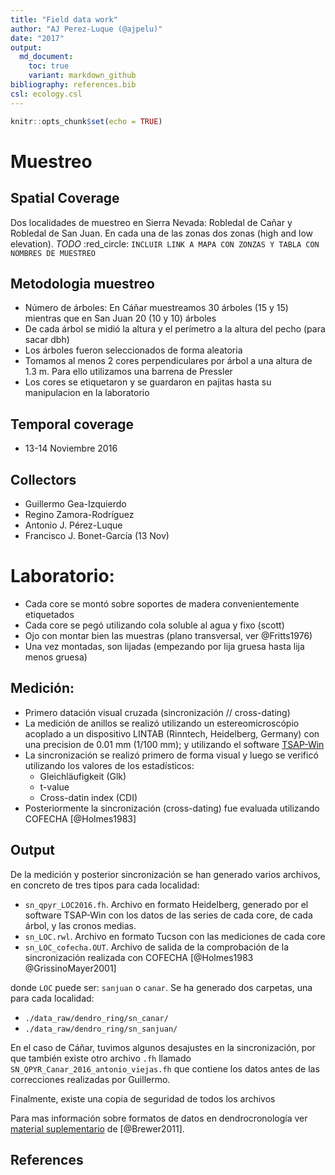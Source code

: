 ```yaml
---
title: "Field data work"
author: "AJ Perez-Luque (@ajpelu)"
date: "2017"
output:  
  md_document:
    toc: true
    variant: markdown_github
bibliography: references.bib
csl: ecology.csl
---
```


```r
knitr::opts_chunk$set(echo = TRUE)
```


# Muestreo
## Spatial Coverage 

Dos localidades de muestreo en Sierra Nevada: Robledal de Cañar y Robledal de San Juan. En cada una de las zonas dos zonas (high and low elevation). $TODO$ :red_circle: `INCLUIR LINK A MAPA CON ZONZAS Y TABLA CON NOMBRES DE MUESTREO`

## Metodologia muestreo

* Número de árboles: En Cáñar muestreamos 30 árboles (15 y 15) mientras que en San Juan 20 (10 y 10) árboles
* De cada árbol se midió la altura y el perímetro a la altura del pecho (para sacar dbh)
* Los árboles fueron seleccionados de forma aleatoria
* Tomamos al menos 2 cores perpendiculares por árbol a una altura de 1.3 m. Para ello utilizamos una barrena de Pressler
* Los cores se etiquetaron y se guardaron en pajitas hasta su manipulacion en la laboratorio

## Temporal coverage 
* 13-14 Noviembre 2016

## Collectors 
* Guillermo Gea-Izquierdo 
* Regino Zamora-Rodríguez
* Antonio J. Pérez-Luque
* Francisco J. Bonet-García (13 Nov) 

# Laboratorio: 

* Cada core se montó sobre soportes de madera convenientemente etiquetados
* Cada core se pegó utilizando cola soluble al agua y fixo (scott) 
* Ojo con montar bien las muestras (plano transversal, ver @Fritts1976)
* Una vez montadas, son lijadas (empezando por lija gruesa hasta lija menos gruesa)

## Medición: 

* Primero datación visual cruzada (sincronización // cross-dating)
* La medición de anillos se realizó utilizando un estereomicroscópio acoplado a un dispositivo LINTAB (Rinntech, Heidelberg, Germany) con una precision de 0.01 mm (1/100 mm); y utilizando el software [TSAP-Win](http://www.rinntech.de/content/view/17/48/lang,english/index.html)
* La sincronización se realizó primero de forma visual y luego se verificó utilizando los valores de los estadísticos: 
    * Gleichläufigkeit (Glk)
    * t-value 
    * Cross-datin index (CDI)
* Posteriormente la sincronización (cross-dating) fue evaluada utilizando COFECHA [@Holmes1983] 

## Output
De la medición y posterior sincronización se han generado varios archivos, en concreto de tres tipos para cada localidad: 

* `sn_qpyr_LOC2016.fh`. Archivo en formato Heidelberg, generado por el software TSAP-Win con los datos de las series de cada core, de cada árbol, y las cronos medias. 
* `sn_LOC.rwl`. Archivo en formato Tucson con las mediciones de cada core 
* `sn_LOC_cofecha.OUT`. Archivo de salida de la comprobación de la sincronización realizada con COFECHA [@Holmes1983 @GrissinoMayer2001]

donde `LOC` puede ser: `sanjuan` o `canar`. Se ha generado dos carpetas, una para cada localidad: 

* `./data_raw/dendro_ring/sn_canar/` 
* `./data_raw/dendro_ring/sn_sanjuan/` 

En el caso de Cáñar, tuvimos algunos desajustes en la sincronización, por que también existe otro archivo `.fh` llamado `SN_QPYR_Canar_2016_antonio_viejas.fh` que contiene los datos antes de las correcciones realizadas por Guillermo. 

Finalmente, existe una copia de seguridad de todos los archivos 


Para mas información sobre formatos de datos en dendrocronología ver [material suplementario](http://www.treeringsociety.org/resources/SOM/Brewer_Murphy_SupplementaryMaterial.pdf) de [@Brewer2011]. 


## References 